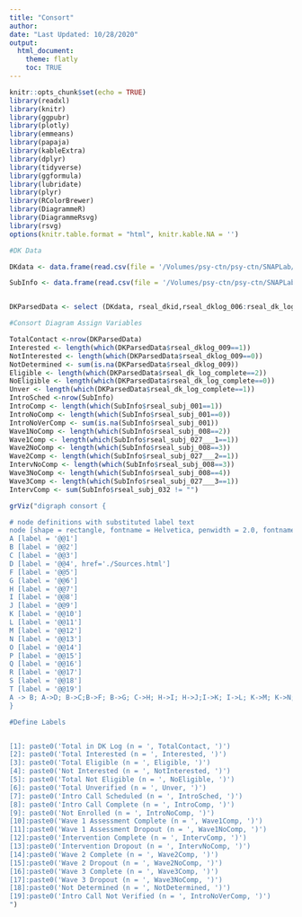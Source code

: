```yaml
---
title: "Consort"
author: 
date: "Last Updated: 10/28/2020"
output: 
  html_document:
    theme: flatly
    toc: TRUE
---
```

```r

knitr::opts_chunk$set(echo = TRUE)
library(readxl)
library(knitr)
library(ggpubr)
library(plotly)
library(emmeans)
library(papaja)
library(kableExtra)
library(dplyr)
library(tidyverse)
library(ggformula)
library(lubridate)
library(plyr)
library(RColorBrewer)
library(DiagrammeR)
library(DiagrammeRsvg)
library(rsvg)
options(knitr.table.format = "html", knitr.kable.NA = '') 
```

```r
#DK Data

DKdata <- data.frame(read.csv(file = '/Volumes/psy-ctn/psy-ctn/SNAPLab/SNAP Projects/SEAL/00_rSEAL/02_rSEAL_Data/PreStudy/DK_Log/Raw_Data/DKLog_rSEAL_29OCT2020.csv'))

SubInfo <- data.frame(read.csv(file = '/Volumes/psy-ctn/psy-ctn/SNAPLab/SNAP Projects/SEAL/00_rSEAL/02_rSEAL_Data/PreStudy/Subject_Database/Raw_Data/RSEALSubjectDatabase_DATA_29OCT2020.csv'))


DKParsedData <- select (DKdata, rseal_dkid,rseal_dklog_006:rseal_dk_log_complete )

```


```r
#Consort Diagram Assign Variables

TotalContact <-nrow(DKParsedData)
Interested <- length(which(DKParsedData$rseal_dklog_009==1))
NotInterested <- length(which(DKParsedData$rseal_dklog_009==0))
NotDetermined <- sum(is.na(DKParsedData$rseal_dklog_009))
Eligible <- length(which(DKParsedData$rseal_dk_log_complete==2))
NoEligible <- length(which(DKParsedData$rseal_dk_log_complete==0))
Unver <- length(which(DKParsedData$rseal_dk_log_complete==1))
IntroSched <-nrow(SubInfo)
IntroComp <- length(which(SubInfo$rseal_subj_001==1))
IntroNoComp <- length(which(SubInfo$rseal_subj_001==0))
IntroNoVerComp <- sum(is.na(SubInfo$rseal_subj_001))
Wave1NoComp <- length(which(SubInfo$rseal_subj_008==2))
Wave1Comp <- length(which(SubInfo$rseal_subj_027___1==1))
Wave2NoComp <- length(which(SubInfo$rseal_subj_008==3))
Wave2Comp <- length(which(SubInfo$rseal_subj_027___2==1))
IntervNoComp <- length(which(SubInfo$rseal_subj_008==3))
Wave3NoComp <- length(which(SubInfo$rseal_subj_008==4))
Wave3Comp <- length(which(SubInfo$rseal_subj_027___3==1))
IntervComp <- sum(SubInfo$rseal_subj_032 != "")

grViz("digraph consort {

# node definitions with substituted label text
node [shape = rectangle, fontname = Helvetica, penwidth = 2.0, fontname = Helvetica]
A [label = '@@1']
B [label = '@@2']
C [label = '@@3']
D [label = '@@4', href='./Sources.html']
F [label = '@@5']
G [label = '@@6']
H [label = '@@7']
I [label = '@@8']
J [label = '@@9']
K [label = '@@10']
L [label = '@@11']
M [label = '@@12']
N [label = '@@13']
O [label = '@@14']
P [label = '@@15']
Q [label = '@@16']
R [label = '@@17']
S [label = '@@18']
T [label = '@@19']
A -> B; A->D; B->C;B->F; B->G; C->H; H->I; H->J;I->K; I->L; K->M; K->N; M->O; M->P; O->Q; O->R; A->S; H->T
}

#Define Labels


[1]: paste0('Total in DK Log (n = ', TotalContact, ')')
[2]: paste0('Total Interested (n = ', Interested, ')')
[3]: paste0('Total Eligible (n = ', Eligible, ')')
[4]: paste0('Not Interested (n = ', NotInterested, ')')
[5]: paste0('Total Not Eligible (n = ', NoEligible, ')')
[6]: paste0('Total Unverified (n = ', Unver, ')')
[7]: paste0('Intro Call Scheduled (n = ', IntroSched, ')')
[8]: paste0('Intro Call Complete (n = ', IntroComp, ')')
[9]: paste0('Not Enrolled (n = ', IntroNoComp, ')')
[10]:paste0('Wave 1 Assessment Complete (n = ', Wave1Comp, ')')
[11]:paste0('Wave 1 Assessment Dropout (n = ', Wave1NoComp, ')')
[12]:paste0('Intervention Complete (n = ', IntervComp, ')')
[13]:paste0('Intervention Dropout (n = ', IntervNoComp, ')')
[14]:paste0('Wave 2 Complete (n = ', Wave2Comp, ')')
[15]:paste0('Wave 2 Dropout (n = ', Wave2NoComp, ')')
[16]:paste0('Wave 3 Complete (n = ', Wave3Comp, ')')
[17]:paste0('Wave 3 Dropout (n = ', Wave3NoComp, ')')
[18]:paste0('Not Determined (n = ', NotDetermined, ')')
[19]:paste0('Intro Call Not Verified (n = ', IntroNoVerComp, ')')
")

```
